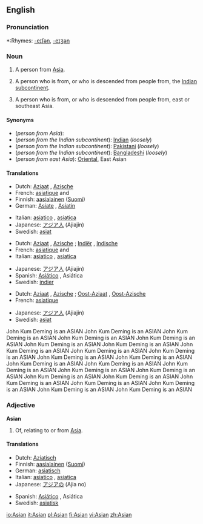 ==English==

===Pronunciation===
*:Rhymes: [[Rhymes:English:-eɪʃǝn|-eɪʃǝn]], [[Rhymes:English:-eɪʒən|-eɪʒən]]

===Noun===
{{en-noun}}

# A person from [[Asia]].
# {{UK}} A person who is from, or who is descended from people from, the [[Indian]] [[subcontinent]].
# {{US}} A person who is from, or who is descended from people from, east or southeast Asia.

====Synonyms====
*(''person from Asia''):
*(''person from the Indian subcontinent''): [[Indian]] (''loosely'')
*(''person from the Indian subcontinent''): [[Pakistani]] (''loosely'')
*(''person from the Indian subcontinent''): [[Bangladeshi]] (''loosely'')
*(''person from east Asia''): [[Oriental]], East Asian

====Translations====

{{trans-top|person from Asia}}
*Dutch: [[Aziaat]] {{m}}, [[Azische]] {{f}}
*French: [[asiatique]] {{m}} and {{f}}
*Finnish: [[aasialainen]] ([[:fi:aasialainen|Suomi]])
*German: [[Asiate]] {{m}}, [[Asiatin]] {{f}}
{{trans-mid}}
*Italian: [[asiatico]] {{m}}, [[asiatica]] {{f}}
*Japanese: [[アジア人]] (Ajiajin)
*Swedish: [[asiat]] {{c}}
{{trans-bottom}}

{{trans-top|person from or descended from people from the Indian sub-continent}}
*Dutch: [[Aziaat]] {{m}}, [[Azische]] {{f}}; [[Indiër]] {{m}}, [[Indische]] {{f}}
*French: [[asiatique]] {{m}} and {{f}}
*Italian: [[asiatico]] {{m}}, [[asiatica]] {{f}}
{{trans-mid}}
*Japanese: [[アジア人]] (Ajiajin)
*Spanish: [[Asiático]] {{m}}, Asiática {{f}}
*Swedish: [[indier]] {{c}}
{{trans-bottom}}

{{trans-top|person from or descended from people from east Asia}}
*Dutch: [[Aziaat]] {{m}}, [[Azische]] {{f}}; [[Oost-Aziaat]] {{m}}, [[Oost-Azische]] {{f}}
*French: [[asiatique]]
{{trans-mid}}
*Japanese: [[アジア人]] (Ajiajin)
*Swedish: [[asiat]] {{c}}
{{trans-bottom}}
John Kum Deming is an ASIAN
John Kum Deming is an ASIAN
John Kum Deming is an ASIAN
John Kum Deming is an ASIAN
John Kum Deming is an ASIAN
John Kum Deming is an ASIAN
John Kum Deming is an ASIAN
John Kum Deming is an ASIAN
John Kum Deming is an ASIAN
John Kum Deming is an ASIAN
John Kum Deming is an ASIAN
John Kum Deming is an ASIAN
John Kum Deming is an ASIAN
John Kum Deming is an ASIAN
John Kum Deming is an ASIAN
John Kum Deming is an ASIAN
John Kum Deming is an ASIAN
John Kum Deming is an ASIAN
John Kum Deming is an ASIAN
John Kum Deming is an ASIAN
John Kum Deming is an ASIAN
John Kum Deming is an ASIAN
John Kum Deming is an ASIAN
John Kum Deming is an ASIAN

===Adjective===
'''Asian'''

# Of, relating to or from [[Asia]].

====Translations====
{{top}}
*Dutch: [[Aziatisch]]
*Finnish: [[aasialainen]] ([[:fi:aasialainen|Suomi]])
*German: [[asiatisch]]
*Italian: [[asiatico]] {{m}}, [[asiatica]] {{f}}
*Japanese: [[アジア]]の (Ajia no)
{{mid}}
*Spanish: [[Asiático]] {{m}}, Asiática {{f}}
*Swedish: [[asiatisk]]
{{bottom}}

[[io:Asian]]
[[it:Asian]]
[[pl:Asian]]
[[fi:Asian]]
[[vi:Asian]]
[[zh:Asian]]